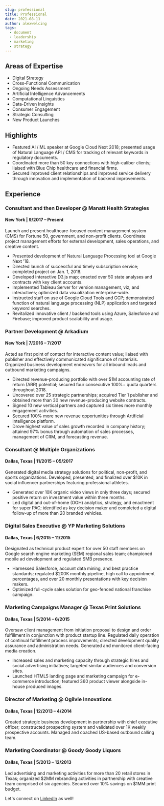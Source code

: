 ```yaml
---
slug: professional
title: Professional
date: 2021-08-11
author: alexwelcing
tags:
  - document
  - leadership
  - marketing
  - strategy
---
```

## Areas of Expertise

* Digital Strategy
* Cross-Functional Communication
* Ongoing Needs Assessment
* Artificial Intelligence Advancements
* Computational Linguistics
* Data-Driven Insights
* Consumer Engagement
* Strategic Consulting
* New Product Launches

## Highlights

* Featured AI / ML speaker at Google Cloud Next 2018; presented usage of Natural Language API / CMS for tracking of relevant keywords in regulatory documents.
* Coordinated more than 50 key connections with high-caliber clients; liaised with Blue Chip healthcare and financial firms.
* Secured improved client relationships and improved service delivery through innovation and implementation of backend improvements.

## Experience

### Consultant and then Developer @ Manatt Health Strategies

#### New York | 9/2017 – Present

Launch and present healthcare-focused content management system (CMS) for Fortune 50, government, and non-profit clients. Coordinate project management efforts for external development, sales operations, and creative content.

* Presented development of Natural Language Processing tool at Google Next ’18.
* Directed launch of successful and timely subscription service; completed project on Jan. 1, 2018.
* Developed interactive D3.js map; enacted over 50 state analyses and contracts with key client accounts.
* Implemented Tableau Server for version management, viz, and interactives; optimized data visualization enterprise-wide.
* Instructed staff on use of Google Cloud Tools and GCP; demonstrated function of natural language processing (NLP) application and targeted keyword searches.
* Revitalized innovative client / backend tools using Azure, Salesforce and Firebase; improved product scalability and usage.

### Partner Development @ Arkadium

#### New York |	7/2016 – 7/2017

Acted as first point of contact for interactive content value; liaised with publisher and effectively communicated significance of materials. Organized business development endeavors for all inbound leads and outbound marketing campaigns.


* Directed revenue-producing portfolio with over $1M accounting rate of return (ARR) potential; secured four consecutive 100%+ quota quarters throughout 2018.
* Uncovered over 25 strategic partnerships; acquired Tier 1 publisher and obtained more than 30 new revenue-producing website contracts.
* Signed 10 new vertical partners and captured six times more monthly engagement activities.
* Secured 100% more new revenue opportunities through Artificial Intelligence platform.
* Drove highest value of sales growth recorded in company history; attained 97% bonus through automation of sales processes, management of CRM, and forecasting revenue.

### Consultant @ Multiple Organizations

#### Dallas, Texas | 11/2015 – 05/2017

Generated digital media strategy solutions for political, non-profit, and sports organizations. Developed, presented, and finalized over $10K in social influencer partnerships featuring professional athletes.


* Generated over 10K organic video views in only three days; secured positive return on investment value within three months.
* Led digital and out-of-home (OOH) analytics, strategy, and enactment for super PAC; identified as key decision maker and completed a digital follow-up of more than 20 branded vehicles.
### Digital Sales Executive @ YP Marketing Solutions
#### Dallas, Texas | 6/2015 – 11/2015
Designated as technical product expert for over 50 staff members on Google search engine marketing (SEM) regional sales team; championed mobile ad development and regulated SMB presence.
* Harnessed Salesforce, account data mining, and best practice standards; regulated $200K monthly pipeline, high call to appointment percentages, and over 20 monthly presentations with key decision makers.
* Optimized full-cycle sales solution for geo-fenced national franchise campaign.

### Marketing Campaigns Manager @ Texas Print Solutions
#### Dallas, Texas | 5/2014 – 6/2015
Oversaw client management from initiation proposal to design and order fulfillment in conjunction with product startup line. Regulated daily operation of continual fulfillment process improvements; directed development quality assurance and administration needs. Generated and monitored client-facing media creation.
* Increased sales and marketing capacity through strategic hires and social advertising initiatives; targeted similar audiences and conversion sites.
* Launched HTML5 landing page and marketing campaign for e-commerce introduction; featured 360 product viewer alongside in-house produced images.
### Director of Marketing @ Ogilvie Innovations
#### Dallas, Texas | 12/2013 – 4/2014
Created strategic business development in partnership with chief executive officer; constructed prospecting system and validated over 1K weekly prospective accounts. Managed and coached US-based outbound calling team.
### Marketing Coordinator @ Goody Goody Liquors
#### Dallas, Texas | 5/2013 – 12/2013
Led advertising and marketing activities for more than 20 retail stores in Texas; organized $2MM rebranding activities in partnership with creative team comprised of six agencies. Secured over 10% savings on $1MM print budget.

Let's connect on [LinkedIn](https://www.linkedin.com/in/alexwelcing/) as well!